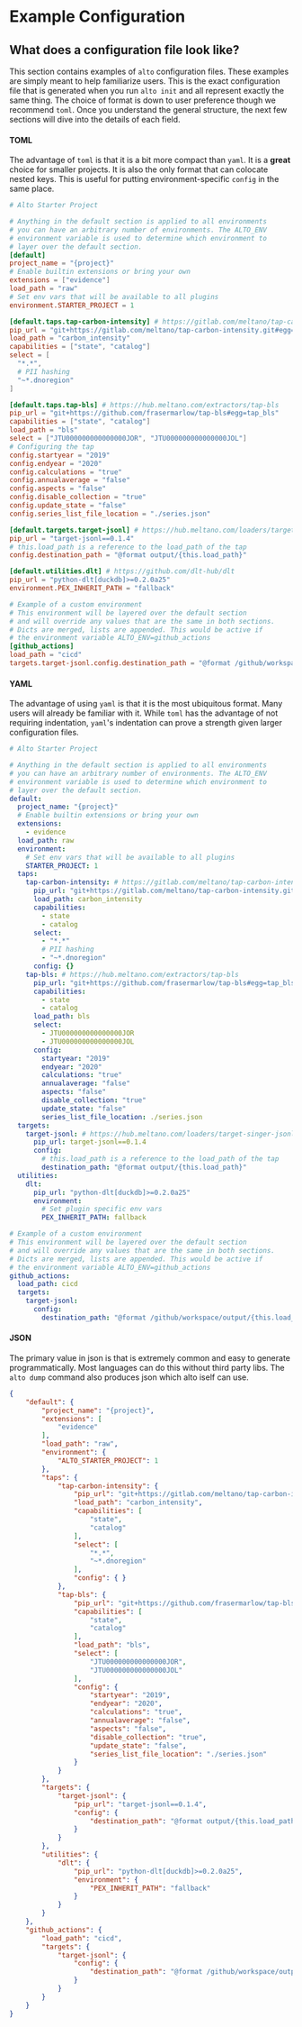
# Example Configuration


## What does a configuration file look like?

This section contains examples of `alto` configuration files. These examples are simply meant to help familiarize users. This is the exact configuration file that is generated when you run `alto init` and all represent exactly the same thing. The choice of format is down to user preference though we recommend `toml`. Once you understand the general structure, the next few sections will dive into the details of each field.


<Tabs>
<TabItem value="toml" label="TOML" default>

#### TOML

The advantage of `toml` is that it is a bit more compact than `yaml`. It is a **great** choice for smaller projects. It is also the only format that can colocate nested keys. This is useful for putting environment-specific `config` in the same place.

```toml title="alto.toml"
# Alto Starter Project

# Anything in the default section is applied to all environments
# you can have an arbitrary number of environments. The ALTO_ENV
# environment variable is used to determine which environment to
# layer over the default section.
[default]
project_name = "{project}"
# Enable builtin extensions or bring your own
extensions = ["evidence"]
load_path = "raw"
# Set env vars that will be available to all plugins
environment.STARTER_PROJECT = 1

[default.taps.tap-carbon-intensity] # https://gitlab.com/meltano/tap-carbon-intensity
pip_url = "git+https://gitlab.com/meltano/tap-carbon-intensity.git#egg=tap_carbon_intensity"
load_path = "carbon_intensity"
capabilities = ["state", "catalog"]
select = [
  "*.*",
  # PII hashing
  "~*.dnoregion"
]

[default.taps.tap-bls] # https://hub.meltano.com/extractors/tap-bls
pip_url = "git+https://github.com/frasermarlow/tap-bls#egg=tap_bls"
capabilities = ["state", "catalog"]
load_path = "bls"
select = ["JTU000000000000000JOR", "JTU000000000000000JOL"]
# Configuring the tap
config.startyear = "2019"
config.endyear = "2020"
config.calculations = "true"
config.annualaverage = "false"
config.aspects = "false"
config.disable_collection = "true"
config.update_state = "false"
config.series_list_file_location = "./series.json"

[default.targets.target-jsonl] # https://hub.meltano.com/loaders/target-singer-jsonl
pip_url = "target-jsonl==0.1.4"
# this.load_path is a reference to the load_path of the tap
config.destination_path = "@format output/{this.load_path}"

[default.utilities.dlt] # https://github.com/dlt-hub/dlt
pip_url = "python-dlt[duckdb]>=0.2.0a25"
environment.PEX_INHERIT_PATH = "fallback"

# Example of a custom environment
# This environment will be layered over the default section
# and will override any values that are the same in both sections.
# Dicts are merged, lists are appended. This would be active if
# the environment variable ALTO_ENV=github_actions
[github_actions]
load_path = "cicd"
targets.target-jsonl.config.destination_path = "@format /github/workspace/output/{this.load_path}"
```

</TabItem>
<TabItem value="yaml" label="YAML">

#### YAML

The advantage of using `yaml` is that it is the most ubiquitous format. Many users will already be familiar with it. While `toml` has the advantage of not requiring indentation, `yaml`'s indentation can prove a strength given larger configuration files.

```yaml title="alto.yaml"
# Alto Starter Project

# Anything in the default section is applied to all environments
# you can have an arbitrary number of environments. The ALTO_ENV
# environment variable is used to determine which environment to
# layer over the default section.
default:
  project_name: "{project}"
  # Enable builtin extensions or bring your own
  extensions:
    - evidence
  load_path: raw
  environment:
    # Set env vars that will be available to all plugins
    STARTER_PROJECT: 1
  taps:
    tap-carbon-intensity: # https://gitlab.com/meltano/tap-carbon-intensity
      pip_url: "git+https://gitlab.com/meltano/tap-carbon-intensity.git#egg=tap_carbon_intensity"
      load_path: carbon_intensity
      capabilities:
        - state
        - catalog
      select:
        - "*.*"
        # PII hashing
        - "~*.dnoregion"
      config: {}
    tap-bls: # https://hub.meltano.com/extractors/tap-bls
      pip_url: "git+https://github.com/frasermarlow/tap-bls#egg=tap_bls"
      capabilities:
        - state
        - catalog
      load_path: bls
      select:
        - JTU000000000000000JOR
        - JTU000000000000000JOL
      config:
        startyear: "2019"
        endyear: "2020"
        calculations: "true"
        annualaverage: "false"
        aspects: "false"
        disable_collection: "true"
        update_state: "false"
        series_list_file_location: ./series.json
  targets:
    target-jsonl: # https://hub.meltano.com/loaders/target-singer-jsonl
      pip_url: target-jsonl==0.1.4
      config:
        # this.load_path is a reference to the load_path of the tap
        destination_path: "@format output/{this.load_path}"
  utilities:
    dlt:
      pip_url: "python-dlt[duckdb]>=0.2.0a25"
      environment:
        # Set plugin specific env vars
        PEX_INHERIT_PATH: fallback

# Example of a custom environment
# This environment will be layered over the default section
# and will override any values that are the same in both sections.
# Dicts are merged, lists are appended. This would be active if
# the environment variable ALTO_ENV=github_actions
github_actions:
  load_path: cicd
  targets:
    target-jsonl:
      config:
        destination_path: "@format /github/workspace/output/{this.load_path}"
```

</TabItem>
<TabItem value="json" label="JSON">

#### JSON

The primary value in json is that is extremely common and easy to generate programmatically. Most languages can do this without third party libs. The `alto dump` command also produces json which alto iself can use.

```json title="alto.json"
{
    "default": {
        "project_name": "{project}",
        "extensions": [
            "evidence"
        ],
        "load_path": "raw",
        "environment": {
            "ALTO_STARTER_PROJECT": 1
        },
        "taps": {
            "tap-carbon-intensity": {
                "pip_url": "git+https://gitlab.com/meltano/tap-carbon-intensity.git#egg=tap_carbon_intensity",
                "load_path": "carbon_intensity",
                "capabilities": [
                    "state",
                    "catalog"
                ],
                "select": [
                    "*.*",
                    "~*.dnoregion"
                ],
                "config": { }
            },
            "tap-bls": {
                "pip_url": "git+https://github.com/frasermarlow/tap-bls#egg=tap_bls",
                "capabilities": [
                    "state",
                    "catalog"
                ],
                "load_path": "bls",
                "select": [
                    "JTU000000000000000JOR",
                    "JTU000000000000000JOL"
                ],
                "config": {
                    "startyear": "2019",
                    "endyear": "2020",
                    "calculations": "true",
                    "annualaverage": "false",
                    "aspects": "false",
                    "disable_collection": "true",
                    "update_state": "false",
                    "series_list_file_location": "./series.json"
                }
            }
        },
        "targets": {
            "target-jsonl": {
                "pip_url": "target-jsonl==0.1.4",
                "config": {
                    "destination_path": "@format output/{this.load_path}"
                }
            }
        },
        "utilities": {
            "dlt": {
                "pip_url": "python-dlt[duckdb]>=0.2.0a25",
                "environment": {
                    "PEX_INHERIT_PATH": "fallback"
                }
            }
        }
    },
    "github_actions": {
        "load_path": "cicd",
        "targets": {
            "target-jsonl": {
                "config": {
                    "destination_path": "@format /github/workspace/output/{this.load_path}"
                }
            }
        }
    }
}
```

</TabItem>
</Tabs>
